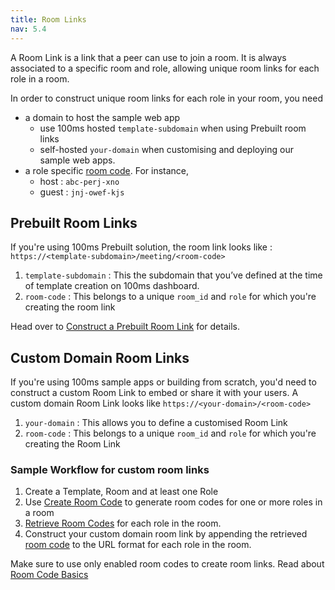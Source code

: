 ```yaml
---
title: Room Links
nav: 5.4
---
```


A Room Link is a link that a peer can use to join a room. It is always associated to a specific room and role, allowing unique room links for each role in a room.

<Callout icon="link" title="Room Links Basics">

In order to construct unique room links for each role in your room, you need 
- a domain to host the sample web app 
    - use 100ms hosted `template-subdomain` when using Prebuilt room links 
    - self-hosted `your-domain` when customising and deploying our sample web apps. 
- a role specific [room code](/get-started/v2/get-started/prebuilt/room-codes/overview). For instance, 
    - host : `abc-perj-xno` 
    - guest : `jnj-owef-kjs`

</Callout>

## Prebuilt Room Links

If you're using 100ms Prebuilt solution, the room link looks like : `https://<template-subdomain>/meeting/<room-code>`

1. `template-subdomain` : This the subdomain that you’ve defined at the time of template creation on 100ms dashboard.
2. `room-code` : This belongs to a unique `room_id` and `role` for which you're creating the room link

Head over to [Construct a Prebuilt Room Link](/concepts/v2/concepts/Prebuilt#create-prebuilt-room-links) for details.

## Custom Domain Room Links

If you're using 100ms sample apps or building from scratch, you'd need to construct a custom Room Link to embed or share it with your users. A custom domain Room Link looks like `https://<your-domain>/<room-code>`

1. `your-domain` : This allows you to define a customised Room Link
2. `room-code` : This belongs to a unique `room_id` and `role` for which you're creating the Room Link

### Sample Workflow for custom room links

1. Create a Template, Room and at least one Role
2. Use [Create Room Code](/server-side/v2/api-reference/room-codes/create-room-code-api) to generate room codes for one or more roles in a room
3. [Retrieve Room Codes](/server-side/v2/api-reference/room-codes/get-room-code-api) for each role in the room.
4. Construct your custom domain room link by appending the retrieved [room code](/get-started/v2/get-started/prebuilt/room-codes/overview) to the URL format for each role in the room.

Make sure to use only enabled room codes to create room links. Read about [Room Code Basics](/concepts/v2/concepts/rooms/room-codes/room-codes#room-codes-basics)
